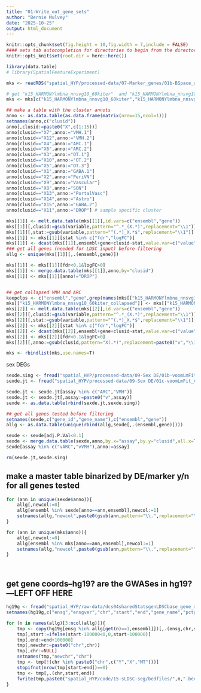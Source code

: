 ```yaml
---
title: "01-Write_out_gene_sets"
author: "Bernie Mulvey"
date: "2025-10-25"
output: html_document
---
```


```r
knitr::opts_chunk$set(fig.height = 10,fig.width = 7,include = FALSE)
#### sets tab autocompletion for directories to begin from the directory containing the .Rproj session, instead of the script's directory if different
knitr::opts_knit$set(root.dir = here::here())

library(data.table)
# library(SpatialFeatureExperiment)

```

```r
mks <- readRDS("spatial_HYP/processed-data/07-Marker_genes/01b-BSpace_allruns_spatialLIBD-regwrap-enrichment_full.RDS")

# get "k15_HARMONYlmbna_nnsvg10_60kiter"  and "k15_HARMONYlmbna_nnsvg10_60kiter_collapsed" 
mks <- mks[c("k15_HARMONYlmbna_nnsvg10_60kiter","k15_HARMONYlmbna_nnsvg10_60kiter_collapsed")]

## make a table with the cluster annots
anno <- as.data.table(as.data.frame(matrix(nrow=15,ncol=1)))
setnames(anno,c("clusid"))
anno[,clusid:=paste0("X",c(1:15))]
anno[clusid=="X7",anno:="VMH.1"]
anno[clusid=="X12",anno:="VMH.2"]
anno[clusid=="X4",anno:="ARC.1"]
anno[clusid=="X6",anno:="ARC.2"]
anno[clusid=="X3",anno:="OT.1"]
anno[clusid=="X10",anno:="OT.2"]
anno[clusid=="X5",anno:="OT.3"]
anno[clusid=="X1",anno:="GABA.1"]
anno[clusid=="X2",anno:="PeriVN"]
anno[clusid=="X9",anno:="Vascular"]
anno[clusid=="X8",anno:="SON"]
anno[clusid=="X13",anno:="PortalVasc"]
anno[clusid=="X14",anno:="Astro"]
anno[clusid=="X15",anno:="GABA.2"]
anno[clusid=="X11",anno:="DROP"] # sample specific cluster

mks[[1]] <- melt.data.table(mks[[1]],id.vars=c("ensembl","gene"))
mks[[1]][,clusid:=gsub(variable,pattern="^.*_(X.*)",replacement="\\1")]
mks[[1]][,stat:=gsub(variable,pattern="^(.*)_X.*$",replacement="\\1")]
mks[[1]] <- mks[[1]][stat %in% c("fdr","logFC")]
mks[[1]] <- dcast(mks[[1]],ensembl+gene+clusid~stat,value.var=c("value"))
### get all genes (needed for LDSC input) before filtering
allg <- unique(mks[[1]][,.(ensembl,gene)])

mks[[1]] <- mks[[1]][fdr<0.1&logFC>0]
mks[[1]] <- merge.data.table(mks[[1]],anno,by="clusid")
mks[[1]] <- mks[[1]][anno!="DROP"]


## get collapsed VMH and ARC
keepclps <- c("ensembl","gene",grep(names(mks[["k15_HARMONYlmbna_nnsvg10_60kiter_collapsed"]]),pattern="XARC|XVMH",value=T))
mks[["k15_HARMONYlmbna_nnsvg10_60kiter_collapsed"]] <- mks[["k15_HARMONYlmbna_nnsvg10_60kiter_collapsed"]][,..keepclps]
mks[[2]] <- melt.data.table(mks[[2]],id.vars=c("ensembl","gene"))
mks[[2]][,clusid:=gsub(variable,pattern="^.*_(X.*)",replacement="\\1")]
mks[[2]][,stat:=gsub(variable,pattern="^(.*)_X.*$",replacement="\\1")]
mks[[2]] <- mks[[2]][stat %in% c("fdr","logFC")]
mks[[2]] <- dcast(mks[[2]],ensembl+gene+clusid~stat,value.var=c("value"))
mks[[2]] <- mks[[2]][fdr<0.1&logFC>0]
mks[[2]][,anno:=gsub(clusid,pattern="X(.*)",replacement=paste0("v","\\1"))]

mks <- rbindlist(mks,use.names=T)
```

sex DEGs
```r
sexde.sing <- fread("spatial_HYP/processed-data/09-Sex DE/01b-voomLmFit_nnsvg10-HmnylmbNA-BS-15-singleClusts.txt")
sexde.jt <- fread("spatial_HYP/processed-data/09-Sex DE/01c-voomLmFit_nnsvg10-HmnylmbNA-BS-15-VMHARCclpsd.txt")

sexde.jt <- sexde.jt[assay %in% c("ARC","VMH")]
sexde.jt <- sexde.jt[,assay:=paste0("v",assay)]
sexde <- as.data.table(rbind(sexde.jt,sexde.sing))

## get all genes tested before filtering
setnames(sexde,c("gene_id","gene_name"),c("ensembl","gene"))
allg <- as.data.table(unique(rbind(allg,sexde[,.(ensembl,gene)])))

sexde <- sexde[adj.P.Val<0.1]
sexde <- merge.data.table(sexde,anno,by.x="assay",by.y="clusid",all.x=T)
sexde[assay %in% c("vARC","vVMH"),anno:=assay]

rm(sexde.jt,sexde.sing)
```

## make a master table binarized by DE/marker y/n for all genes tested
```r
for (ann in unique(sexde$anno)){
    allg[,newcol:=0]
    allg[ensembl %in% sexde[anno==ann,ensembl],newcol:=1]
    setnames(allg,"newcol",paste0(gsub(ann,pattern="\\.",replacement=""),"_sexDE"))
}

for (ann in unique(mks$anno)){
    allg[,newcol:=0]
    allg[ensembl %in% mks[anno==ann,ensembl],newcol:=1]
    setnames(allg,"newcol",paste0(gsub(ann,pattern="\\.",replacement=""),"_mk"))
}




```
  
## get gene coords--hg19? are the GWASes in hg19?---LEFT OFF HERE
```r
hg19g <- fread("spatial_HYP/raw-data/dcs04sharedStatsgenLDSCbase_gene_meta_hg19.txt")
setnames(hg19g,c("ensg","ensgver","chr","start","end","gene_name","pctgc","gtype","entrez"))

for (n in names(allg)[3:ncol(allg)]){
    tmp <- copy(hg19g[ensg %in% allg[get(n)==1,ensembl]])[,.(ensg,chr,start,end)]
    tmp[,start:=ifelse(start-100000<0,0,start-100000)]
    tmp[,end:=end+100000]
    tmp[,newchr:=paste0("chr",chr)]
    tmp[,chr:=NULL]
    setnames(tmp,"newchr","chr")
    tmp <- tmp[!(chr %in% paste0("chr",c("Y","X","MT")))]
    stopifnot(nrow(tmp[start>end])==0)
    tmp <- tmp[,.(chr,start,end)]
    fwrite(tmp,paste0("spatial_HYP/code/15-sLDSC-seg/bedfiles/",n,".bed"),sep='\t',quote=F,row.names=F,col.names=F)
}
```